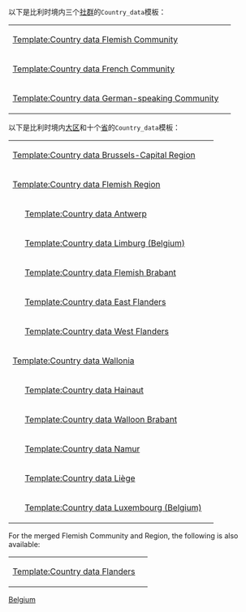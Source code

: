 {{Documentation subpage}}
以下是比利时境内三个[[比利时社群、大区和语言区|社群]]的<tt>Country_data</tt>模板：
{| style="background-color:#ecfcf4; width:700px;"
|-
| [[Template:Country data Flemish Community]] || {{flag|Flemish Community}}
|-
| [[Template:Country data French Community]] || {{flag|French Community}}
|-
| [[Template:Country data German-speaking Community]] || {{flag|German-speaking Community}}
|}
以下是比利时境内[[比利时社群、大区和语言区|大区]]和十个[[省 (比利时)|省]]的<tt>Country_data</tt>模板：
{| style="background-color:#ecfcf4; width:700px;"
|-
| [[Template:Country data Brussels-Capital Region]] || {{flag|Brussels-Capital Region}}
|-
| [[Template:Country data Flemish Region]] || {{flag|Flemish Region}}
|-
|style="padding-left:2em"| [[Template:Country data Antwerp]] || {{flag|Antwerp}}
|-
|style="padding-left:2em"| [[Template:Country data Limburg (Belgium)]] || {{flagcountry|Limburg (Belgium)}}
|-
|style="padding-left:2em"| [[Template:Country data Flemish Brabant]] || {{flag|Flemish Brabant}}
|-
|style="padding-left:2em"| [[Template:Country data East Flanders]] || {{flag|East Flanders}}
|-
|style="padding-left:2em"| [[Template:Country data West Flanders]] || {{flag|West Flanders}}
|-
| [[Template:Country data Wallonia]] || {{flag|Wallonia}}
|-
|style="padding-left:2em"| [[Template:Country data Hainaut]] || {{flag|Hainaut}}
|-
|style="padding-left:2em"| [[Template:Country data Walloon Brabant]] || {{flag|Walloon Brabant}}
|-
|style="padding-left:2em"| [[Template:Country data Namur]] || {{flag|Namur}}
|-
|style="padding-left:2em"| [[Template:Country data Liège]] || {{flag|Liège}}
|-
|style="padding-left:2em"| [[Template:Country data Luxembourg (Belgium)]] || {{flagcountry|Luxembourg (Belgium)}}
|}

For the merged Flemish Community and Region, the following is also available:
{| style="background-color:#ecfcf4; width:700px;"
| [[Template:Country data Flanders]] || {{flag|Flanders}}
|}<includeonly>
[[Category:Country data templates of countries|Belgium]]
[[Category:Country data templates of Belgium| ]]
</includeonly>